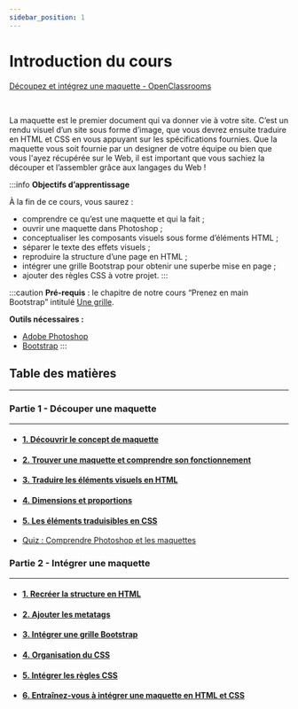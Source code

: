 ```yaml
---
sidebar_position: 1
---
```



# Introduction du cours

[Découpez et intégrez une maquette - OpenClassrooms](https://openclassrooms.com/fr/courses/3504431-decoupez-et-integrez-une-maquette)

<Vimeo vimeoId="158146489" />

<br />

La maquette est le premier document qui va donner vie à votre site. C’est un rendu visuel d’un site sous forme d’image, que vous
devrez ensuite traduire en HTML et CSS en vous appuyant sur les spécifications fournies. Que la maquette vous soit fournie par
un designer de votre équipe ou bien que vous l'ayez récupérée sur le Web, il est important que vous sachiez la découper et
l’assembler grâce aux langages du Web !

:::info
**Objectifs d’apprentissage**

À la fin de ce cours, vous saurez :
- comprendre ce qu’est une maquette et qui la fait ;
- ouvrir une maquette dans Photoshop ;
- conceptualiser les composants visuels sous forme d’éléments HTML ;
- séparer le texte des effets visuels ;
- reproduire la structure d’une page en HTML ;
- intégrer une grille Bootstrap pour obtenir une superbe mise en page ;
- ajouter des règles CSS à votre projet.
:::

:::caution
**Pré-requis** : le chapitre de notre cours “Prenez en main Bootstrap” intitulé [Une grille](https://openclassrooms.com/courses/prenez-en-main-bootstrap/une-grille).

**Outils nécessaires :** 
- [Adobe Photoshop](https://www.adobe.com/products/photoshop.html)
- [Bootstrap](https://getbootstrap.com/)
:::


## Table des matières
* * *
### Partie 1 - Découper une maquette
* * *
- #### [1. Découvrir le concept de maquette](https://openclassrooms.com/fr/courses/3504431-decoupez-et-integrez-une-maquette/3605756-decouvrir-le-concept-de-maquette)
- #### [2. Trouver une maquette et comprendre son fonctionnement](https://openclassrooms.com/fr/courses/3504431-decoupez-et-integrez-une-maquette/3605761-trouver-une-maquette-et-comprendre-son-fonctionnement)
- #### [3. Traduire les éléments visuels en HTML](https://openclassrooms.com/fr/courses/3504431-decoupez-et-integrez-une-maquette/3605766-traduire-les-elements-visuels-en-html)
- #### [4. Dimensions et proportions](https://openclassrooms.com/fr/courses/3504431-decoupez-et-integrez-une-maquette/3605771-dimensions-et-proportions)
- #### [5. Les éléments traduisibles en CSS](https://openclassrooms.com/fr/courses/3504431-decoupez-et-integrez-une-maquette/3605776-les-elements-traduisibles-en-css)
- [Quiz : Comprendre Photoshop et les maquettes](https://openclassrooms.com/fr/courses/3504431-decoupez-et-integrez-une-maquette/exercises/822)

### Partie 2 - Intégrer une maquette
* * *
- #### [1. Recréer la structure en HTML](https://openclassrooms.com/fr/courses/3504431-decoupez-et-integrez-une-maquette/3605781-recreer-la-structure-en-html)
- #### [2. Ajouter les metatags](https://openclassrooms.com/fr/courses/3504431-decoupez-et-integrez-une-maquette/3605786-ajouter-les-metatags)
- #### [3. Intégrer une grille Bootstrap](https://openclassrooms.com/fr/courses/3504431-decoupez-et-integrez-une-maquette/3605791-integrer-une-grille-bootstrap)
- #### [4. Organisation du CSS](https://openclassrooms.com/fr/courses/3504431-decoupez-et-integrez-une-maquette/3605796-organisation-du-css)
- #### [5. Intégrer les règles CSS](https://openclassrooms.com/fr/courses/3504431-decoupez-et-integrez-une-maquette/3605801-integrer-les-regles-css)
- #### [6. Entraînez-vous à intégrer une maquette en HTML et CSS](https://openclassrooms.com/fr/courses/3504431-decoupez-et-integrez-une-maquette/6770866-entrainez-vous-a-integrer-une-maquette-en-html-et-css)
